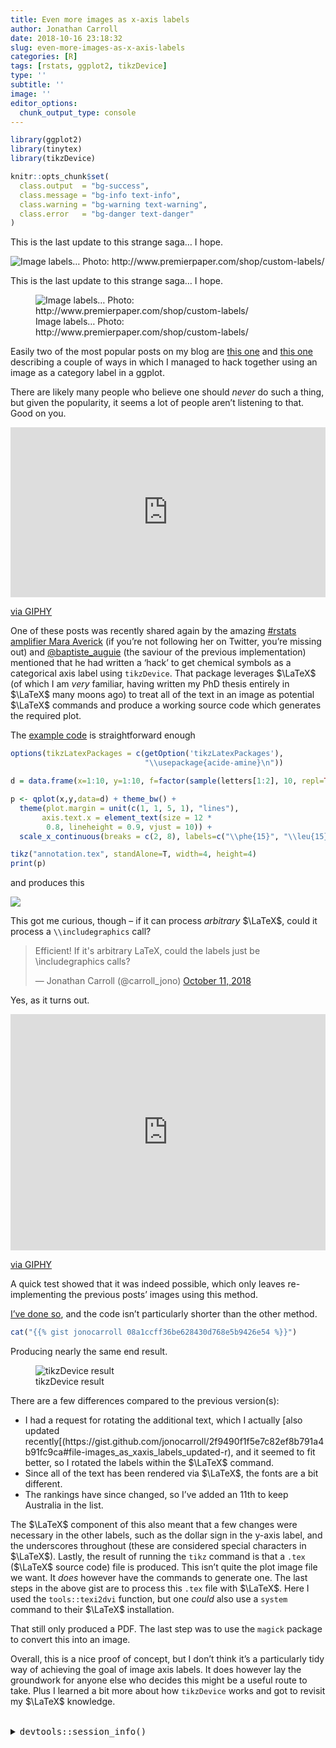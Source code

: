 ```yaml
---
title: Even more images as x-axis labels
author: Jonathan Carroll
date: 2018-10-16 23:18:32
slug: even-more-images-as-x-axis-labels
categories: [R]
tags: [rstats, ggplot2, tikzDevice]
type: ''
subtitle: ''
image: ''
editor_options: 
  chunk_output_type: console
---
```


```r
library(ggplot2)
library(tinytex)
library(tikzDevice)

knitr::opts_chunk$set(
  class.output  = "bg-success",
  class.message = "bg-info text-info",
  class.warning = "bg-warning text-warning",
  class.error   = "bg-danger text-danger"
)
```

This is the last update to this strange saga... I hope.

![Image labels… Photo: http://www.premierpaper.com/shop/custom-labels/](/post/2018-10-16-even-more-images-as-x-axis-labels_files/labels.jpg)
<!--more-->

This is the last update to this strange saga... I hope.

![Image labels… Photo: http://www.premierpaper.com/shop/custom-labels/](/post/2018-10-16-even-more-images-as-x-axis-labels_files/labels.jpg)

Easily two of the most popular posts on my blog are [this one](https://jonocarroll.com.au/2016-06-02-images-as-x-axis-labels.html") and [this one](https://jonocarroll.com.au/2016-06-03-images-as-x-axis-labels-updated.html") describing a couple of ways in which I managed to hack together using an image as a category label in a ggplot. 

There are likely many people who believe one should <em>never</em> do such a thing, but given the popularity, it seems a lot of people aren't listening to that. Good on you.

<div style="width:100%;height:0;padding-bottom:54%;position:relative;"><iframe src="https://giphy.com/embed/bqalUGFYfyHzW" width="100%" height="100%" style="position:absolute" frameBorder="0" class="giphy-embed" allowFullScreen></iframe></div><p><a href="https://giphy.com/gifs/good-hang-breastfeeding-bqalUGFYfyHzW">via GIPHY</a></p>

One of these posts was recently shared again by the amazing [#rstats amplifier Mara Averick](https://twitter.com/dataandme") (if you're not following her on Twitter, you're missing out) and [@baptiste_auguie](https://twitter.com/baptiste_auguie") (the saviour of the previous implementation) mentioned that he had written a 'hack' to get chemical symbols as a categorical axis label using `tikzDevice`. That package leverages $\LaTeX$ (of which I am _very_ familiar, having written my PhD thesis entirely in $\LaTeX$ many moons ago) to treat all of the text in an image as potential $\LaTeX$ commands and produce a working source code which generates the required plot.

The [example code](https://groups.google.com/forum/#!topic/ggplot2/OPhpWtVcwtY) is straightforward enough

```r
options(tikzLatexPackages = c(getOption('tikzLatexPackages'),
                              "\\usepackage{acide-amine}\n")) 

d = data.frame(x=1:10, y=1:10, f=factor(sample(letters[1:2], 10, repl=TRUE))) 

p <- qplot(x,y,data=d) + theme_bw() + 
  theme(plot.margin = unit(c(1, 1, 5, 1), "lines"), 
       axis.text.x = element_text(size = 12 * 
        0.8, lineheight = 0.9, vjust = 10)) + 
  scale_x_continuous(breaks = c(2, 8), labels=c("\\phe{15}", "\\leu{15}")) 

tikz("annotation.tex", standAlone=T, width=4, height=4) 
print(p) 
```

and produces this

![](/post/2018-10-16-even-more-images-as-x-axis-labels_files/annotation.png)

This got me curious, though -- if it can process _arbitrary_ $\LaTeX$, could it process a `\\includegraphics` call?

<blockquote class="twitter-tweet"><p lang="en" dir="ltr">Efficient! If it&#39;s arbitrary LaTeX, could the labels just be \includegraphics calls?</p>&mdash; Jonathan Carroll (@carroll_jono) <a href="https://twitter.com/carroll_jono/status/1050535371241476096?ref_src=twsrc%5Etfw">October 11, 2018</a></blockquote> <script async src="https://platform.twitter.com/widgets.js" charset="utf-8"></script>

Yes, as it turns out. 

<div style="width:100%;height:0;padding-bottom:75%;position:relative;"><iframe src="https://giphy.com/embed/XreQmk7ETCak0" width="100%" height="100%" style="position:absolute" frameBorder="0" class="giphy-embed" allowFullScreen></iframe></div><p><a href="https://giphy.com/gifs/retro-thumbs-up-XreQmk7ETCak0">via GIPHY</a></p>

A quick test showed that it was indeed possible, which only leaves re-implementing the previous posts' images using this method.

[I've done so](https://gist.github.com/jonocarroll/08a1ccff36be628430d768e5b9426e54), and the code isn't particularly shorter than the other method.

```r
cat("{{% gist jonocarroll 08a1ccff36be628430d768e5b9426e54 %}}")
```

Producing nearly the same end result.

![tikzDevice result](/post/2018-10-16-even-more-images-as-x-axis-labels_files/annotation.png)

There are a few differences compared to the previous version(s):

 - I had a request for rotating the additional text, which I actually [also updated recently[(https://gist.github.com/jonocarroll/2f9490f1f5e7c82ef8b791a4b91fc9ca#file-images_as_xaxis_labels_updated-r), and it seemed to fit better, so I rotated the labels within the $\LaTeX$ command.
 - Since all of the text has been rendered via $\LaTeX$, the fonts are a bit different.
 - The rankings have since changed, so I've added an 11th to keep Australia in the list.

The $\LaTeX$ component of this also meant that a few changes were necessary in the other labels, such as the dollar sign in the y-axis label, and the underscores throughout (these are considered special characters in $\LaTeX$). Lastly, the result of running the `tikz` command is that a `.tex` ($\LaTeX$ source code) file is produced. This isn't quite the plot image file we want. It _does_ however have the commands to generate one. The last steps in the above gist are to process this `.tex` file with $\LaTeX$. Here I used the `tools::texi2dvi` function, but one _could_ also use a `system` command to their $\LaTeX$ installation.

That still only produced a PDF. The last step was to use the `magick` package to convert this into an image.

Overall, this is a nice proof of concept, but I don't think it's a particularly tidy way of achieving the goal of image axis labels. It does however lay the groundwork for anyone else who decides this might be a useful route to take. Plus I learned a bit more about how `tikzDevice` works and got to revisit my $\LaTeX$ knowledge.


<br />
<details>
  <summary>
    <tt>devtools::session_info()</tt>
  </summary>
```r
devtools::session_info()
```
</details>
<br />